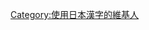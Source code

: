{{Userbox
| border-c = blue
| border-s = 1
| id       = [[File:Kanji furigana.svg|30px]]
| info     = {{lang|ja|這個用戸使用'''[[日本漢字]]'''。}}
| info-c   = white
| info-fc  = black
| info-s   = 10
}}
<includeonly>[[Category:使用日本漢字的維基人]]</includeonly>
<noinclude></noinclude>